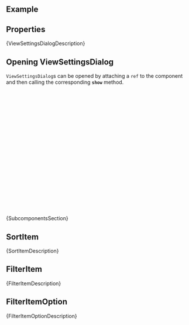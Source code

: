 
<Meta of={ComponentStories} />

<DocsHeader since="0.20.0" />

<br />

## Example

<Canvas of={ComponentStories.Default} />

## Properties

<ControlsWithNote of={ComponentStories.Default} />

<Markdown>{ViewSettingsDialogDescription}</Markdown>

<DomRefTable rows={ViewSettingsDialogDomRef} />

## Opening ViewSettingsDialog

`ViewSettingsDialog`s can be opened by attaching a `ref` to the component and then calling the corresponding **`show`** method.

```jsx
const ViewSettingsDialogComponent = () => {
  const dialogRef = useRef(null);
  const onButtonClick = () => {
    dialogRef.current.show();
  };
  return (
    <>
      <Button onClick={onButtonClick}>Open ViewSettingsDialog</Button>
      <ViewSettingsDialog
        ref={dialogRef}
        sortItems={
          <>
            <SortItem text="Name" />
            <SortItem text="Position" />
            <SortItem text="Company" />
            <SortItem text="Department" />
          </>
        }
      />
    </>
  );
};
```

<Markdown>{SubcomponentsSection}</Markdown>

## SortItem

<Description of={SortItem} />
<ArgTypes of={SortItem} />
<Markdown>{SortItemDescription}</Markdown>

## FilterItem

<Description of={FilterItem} />
<ArgTypes of={FilterItem} />
<Markdown>{FilterItemDescription}</Markdown>

## FilterItemOption

<Description of={FilterItemOption} />
<ArgTypes of={FilterItemOption} />
<Markdown>{FilterItemOptionDescription}</Markdown>

<Footer />
